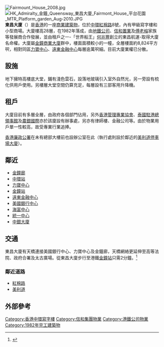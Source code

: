 [[File:Fairmount_House_2008.jpg|thumb]]
[[File:HK_Admiralty_金鐘_Queensway_東昌大廈_Fairmont_House_平台花園_MTR_Platform_garden_Aug-2010.JPG|thumb]]
'''東昌大廈'''（{{lang-en|''' Fairmont House'''}}）是[[香港|香港]]的一座[[商業|商業]][[建築物|建築物]]，位於[[中環|中環]][[紅棉路|紅棉路]]8號，內有甲級寫字樓和小型商場。大廈樓高28層，在1982年落成，由[[地鐵公司|地鐵公司]]、[[信和置業|信和置業]]及[[傅老榕|傅老榕]]家族等發展商合作發展，並由租戶之一-「世界船王」[[何兆豐|何兆豐]]創立的東昌航運-取得大廈名命權。大廈屬[[金鐘|金鐘]][[商業大廈|商業大廈]]群中，樓面面積較小的一幢，全層樓面約8,824平方呎，相對同區[[力寶中心|力寶中心]]、[[遠東金融中心|遠東金融中心]]每層逾萬呎細。目前大廈業權已分散。

==設施==
地下擁特高樓底大堂，鋪有淺色雲石，設落地玻璃引入室外自然光，另一旁設有梳化供用戶使用。另樓層大堂空間仍算充足，每層設有三部客用升降機。

==租戶==
大廈目前有多層全層，由政府各個部門佔用，另外[[香港管理專業協會|香港管理專業協會]]、[[泰國駐港總領事館|泰國駐港總領事館]]及[[農銀國際|農銀國際]]亦於該廈設有辦事處，另亦有律師樓、金融公司等。由於物業用戶單一性較高，故受專業行業追捧。

[[香港廉政公署|香港廉政公署]]在未有總部大樓前也設辦公室在此（執行處則設於鄰近的[[美利道停車場大廈|美利道停車場大廈]]）。

==鄰近==
* [[金鐘廊|金鐘廊]]
* [[中環站|中環站]]
* [[力寶中心|力寶中心]]
* [[金鐘站|金鐘站]]
* [[遠東金融中心|遠東金融中心]]
* [[美國銀行中心_(香港)|美國銀行中心]]
* [[海富中心|海富中心]]
* [[統一中心|統一中心]]
* [[中銀大廈_(香港)|中銀大廈]]

== 交通==
東昌大廈有天橋連接美國銀行中心、力寶中心及金鐘廊，天橋網絡更延伸至高等法院、政府合署及太古廣場。從東昌大廈步行至港鐵[[金鐘站|金鐘站]]只需2分鐘。<ref>{{Cite web|title=Fairmont House 東昌大廈|url=https://propwiser.com.hk/tc/Building/admiralty/東昌大廈/97|accessdate=2021-09-17|author=|date=2020-10-23|format=|website=博思物業网|language=|archive-date=2021-09-17|archive-url=https://web.archive.org/web/20210917180918/https://propwiser.com.hk/tc/Building/admiralty/%E6%9D%B1%E6%98%8C%E5%A4%A7%E5%BB%88/97|dead-url=no}}</ref>
=== 鄰近道路 ===
* [[紅棉路|紅棉路]]
* [[美利道|美利道]]

== 外部參考 ==
{{Reflist}}
{{信和置業}}
{{港鐵公司物業}}
{{HK-buil-stub}}

[[Category:香港中環寫字樓|Category:香港中環寫字樓]]
[[Category:信和集團物業|Category:信和集團物業]]
[[Category:港鐵公司物業|Category:港鐵公司物業]]
[[Category:1982年完工建築物|Category:1982年完工建築物]]